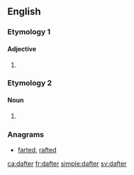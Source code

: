==English==

===Etymology 1===

====Adjective====
{{head|en|adjective comparative form}}

# {{en-comparative of|daft}}

===Etymology 2===

====Noun====
{{en-noun}}

# {{obsolete spelling of|daughter|lang=en}}

===Anagrams===
* [[farted#English|farted]], [[rafted#English|rafted]]

[[ca:dafter]]
[[fr:dafter]]
[[simple:dafter]]
[[sv:dafter]]